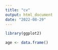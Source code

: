 ```yaml
---
title: "cv"
output: html_document
date: "2022-08-29"
---
```


```r
library(ggplot2)
```

```r
age <- data.frame()
```